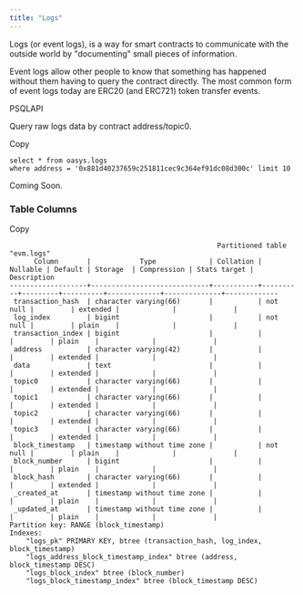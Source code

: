 ```yaml
---
title: "Logs"
---
```


Logs (or event logs), is a way for smart contracts to communicate with the outside world by "documenting" small pieces of information.

Event logs allow other people to know that something has happened without them having to query the contract directly. The most common form of event logs today are ERC20 (and ERC721) token transfer events.

PSQLAPI

Query raw logs data by contract address/topic0.

Copy

```
select * from oasys.logs 
where address = '0x881d40237659c251811cec9c364ef91dc08d300c' limit 10
```

Coming Soon.

### Table Columns

Copy

```
                                                   Partitioned table "evm.logs"
      Column       |            Type             | Collation | Nullable | Default | Storage  | Compression | Stats target | Description
-------------------+-----------------------------+-----------+----------+---------+----------+-------------+--------------+-------------
 transaction_hash  | character varying(66)       |           | not null |         | extended |             |              |
 log_index         | bigint                      |           | not null |         | plain    |             |              |
 transaction_index | bigint                      |           |          |         | plain    |             |              |
 address           | character varying(42)       |           |          |         | extended |             |              |
 data              | text                        |           |          |         | extended |             |              |
 topic0            | character varying(66)       |           |          |         | extended |             |              |
 topic1            | character varying(66)       |           |          |         | extended |             |              |
 topic2            | character varying(66)       |           |          |         | extended |             |              |
 topic3            | character varying(66)       |           |          |         | extended |             |              |
 block_timestamp   | timestamp without time zone |           | not null |         | plain    |             |              |
 block_number      | bigint                      |           |          |         | plain    |             |              |
 block_hash        | character varying(66)       |           |          |         | extended |             |              |
 _created_at       | timestamp without time zone |           |          |         | plain    |             |              |
 _updated_at       | timestamp without time zone |           |          |         | plain    |             |              |
Partition key: RANGE (block_timestamp)
Indexes:
    "logs_pk" PRIMARY KEY, btree (transaction_hash, log_index, block_timestamp)
    "logs_address_block_timestamp_index" btree (address, block_timestamp DESC)
    "logs_block_index" btree (block_number)
    "logs_block_timestamp_index" btree (block_timestamp DESC)
```


